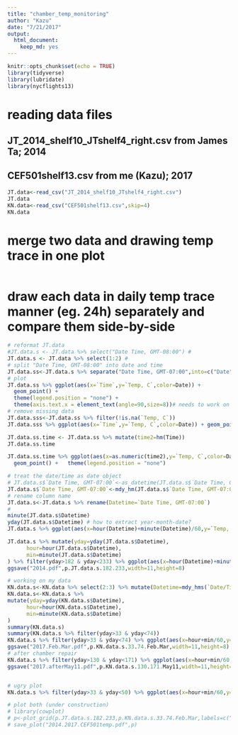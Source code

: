 ```yaml
---
title: "chamber_temp_monitoring"
author: "Kazu"
date: "7/21/2017"
output: 
  html_document: 
    keep_md: yes
---
```


```r
knitr::opts_chunk$set(echo = TRUE)
library(tidyverse)
library(lubridate)
library(nycflights13)
```
# reading data files
## JT_2014_shelf10_JTshelf4_right.csv from James Ta; 2014
## CEF501shelf13.csv from me (Kazu); 2017
```r
JT.data<-read_csv("JT_2014_shelf10_JTshelf4_right.csv")
JT.data
KN.data<-read_csv("CEF501shelf13.csv",skip=4)
KN.data
```
# merge two data and drawing temp trace in one plot
```r

```


# draw each data in daily temp trace manner (eg. 24h) separately and compare them side-by-side
```r
# reformat JT.data
#JT.data.s <- JT.data %>% select("Date Time, GMT-08:00") # 
JT.data.s <- JT.data %>% select(1:2) # 
# split "Date Time, GMT-08:00" into date and time
JT.data.ss<-JT.data.s %>% separate("Date Time, GMT-07:00",into=c("Date","Time"),sep=" ") # separated by white space
# plot 
JT.data.ss %>% ggplot(aes(x=`Time`,y=`Temp, C`,color=Date)) + 
  geom_point() + 
  theme(legend.position = "none") +
  theme(axis.text.x = element_text(angle=90,size=8))# needs to work on Time？
# remove missing data
JT.data.sss<-JT.data.ss %>% filter(!is.na(`Temp, C`))
JT.data.sss %>% ggplot(aes(x=`Time`,y=`Temp, C`,color=Date)) + geom_point() + theme(legend.position = "none") # T_SHOW_BACKTRACE environmental variable.
```

```r
JT.data.ss.time <- JT.data.ss %>% mutate(time2=hm(Time))
JT.data.ss.time

JT.data.ss.time %>% ggplot(aes(x=as.numeric(time2),y=`Temp, C`,color=Date)) + 
  geom_point() +   theme(legend.position = "none")
```



```r
# treat the date/time as date object
# JT.data.s$`Date Time, GMT-07:00`<-as_datetime(JT.data.s$`Date Time, GMT-07:00`) # needs library(lubridate). error
JT.data.s$`Date Time, GMT-07:00`<-mdy_hm(JT.data.s$`Date Time, GMT-07:00`) # needs library(lubridate). works
# rename column name
JT.data.s<-JT.data.s %>% rename(Datetime=`Date Time, GMT-07:00`)
# 
minute(JT.data.s$Datetime)
yday(JT.data.s$Datetime) # how to extract year-month-date?
JT.data.s %>% ggplot(aes(x=hour(Datetime)+minute(Datetime)/60,y=`Temp, C`,color=yday(Datetime))) + geom_point(alpha=0.1) + theme(legend.position = "none") #Removed 1 rows containing missing values (geom_point). 

JT.data.s %>% mutate(yday=yday(JT.data.s$Datetime),
      hour=hour(JT.data.s$Datetime),
      min=minute(JT.data.s$Datetime)
) %>% filter(yday>182 & yday<233) %>% ggplot(aes(x=hour(Datetime)+minute(Datetime)/60,y=`Temp, C`)) + geom_point(color="magenta")  + facet_wrap(~yday,nrow=5) + scale_y_continuous(limits=c(19,28)) + theme(legend.position = "none",strip.text=element_text(size=5)) -> p.JT.data.s.182.233 
ggsave("2014.pdf",p.JT.data.s.182.233,width=11,height=8)

# working on my data
KN.data.s<-KN.data %>% select(2:3) %>% mutate(Datetime=mdy_hms(`Date/Time`))
KN.data.s<-KN.data.s %>%
mutate(yday=yday(KN.data.s$Datetime),
      hour=hour(KN.data.s$Datetime),
      min=minute(KN.data.s$Datetime)
)
summary(KN.data.s)
summary(KN.data.s %>% filter(yday>33 & yday<74))
KN.data.s %>% filter(yday>33 & yday<74) %>% ggplot(aes(x=hour+min/60,y=`Temp(C)`)) + geom_point(color="green") + facet_wrap(~yday,nrow=5) + scale_y_continuous(limits=c(19,28))+theme(legend.position = "none",strip.text=element_text(size=5))-> p.KN.data.s.33.74.Feb.Mar# better
ggsave("2017.Feb.Mar.pdf",p.KN.data.s.33.74.Feb.Mar,width=11,height=8)
# after chamber repair
KN.data.s %>% filter(yday>130 & yday<171) %>% ggplot(aes(x=hour+min/60,y=`Temp(C)`)) + geom_point(color="black") + facet_wrap(~yday,nrow=5) + scale_y_continuous(limits=c(19,28))+theme(legend.position = "none",strip.text=element_text(size=5))-> p.KN.data.s.130.171.May11# better
ggsave("2017.afterMay11.pdf",p.KN.data.s.130.171.May11,width=11,height=8)


# ugry plot
KN.data.s %>% filter(yday>33 & yday<50) %>% ggplot(aes(x=hour+min/60,y=`Temp(C)`,color=yday)) + geom_line(alpha=0.5)  +theme(legend.position = "none") 

# plot both (under construction)
# library(cowplot)
# p<-plot_grid(p.JT.data.s.182.233,p.KN.data.s.33.74.Feb.Mar,labels=c("2014","2017"))
# save_plot("2014.2017.CEF501temp.pdf",p)


```


